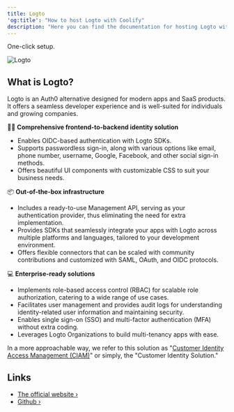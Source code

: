 ```yaml
---
title: Logto
'og:title': "How to host Logto with Coolify"
description: "Here you can find the documentation for hosting Logto with Coolify."
---
```


<Check>One-click setup.</Check>

![Logto](https://github.com/logto-io/logto/raw/master/logo.png)

## What is Logto?
Logto is an Auth0 alternative designed for modern apps and SaaS products. It offers a seamless developer experience and is well-suited for individuals and growing companies.

🧑‍💻 **Comprehensive frontend-to-backend identity solution**

- Enables OIDC-based authentication with Logto SDKs.
- Supports passwordless sign-in, along with various options like email, phone number, username, Google, Facebook, and other social sign-in methods.
- Offers beautiful UI components with customizable CSS to suit your business needs.

📦 **Out-of-the-box infrastructure**

- Includes a ready-to-use Management API, serving as your authentication provider, thus eliminating the need for extra implementation.
- Provides SDKs that seamlessly integrate your apps with Logto across multiple platforms and languages, tailored to your development environment.
- Offers flexible connectors that can be scaled with community contributions and customized with SAML, OAuth, and OIDC protocols.

💻 **Enterprise-ready solutions**

- Implements role-based access control (RBAC) for scalable role authorization, catering to a wide range of use cases.
- Facilitates user management and provides audit logs for understanding identity-related user information and maintaining security.
- Enables single sign-on (SSO) and multi-factor authentication (MFA) without extra coding.
- Leverages Logto Organizations to build multi-tenancy apps with ease.

In a more approachable way, we refer to this solution as "[Customer Identity Access Management (CIAM)](https://en.wikipedia.org/wiki/Customer_identity_access_management)" or simply, the "Customer Identity Solution."

## Links
- [The official website ›](https://logto.io)
- [Github ›](https://github.com/logto-io/logto)